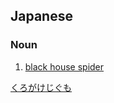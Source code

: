 ==Japanese==
{{ja-kanjitab}}

===Noun===
{{ja-noun|くろがけじぐも|クロガケジグモ}}

# [[black house spider]]

[[Category:ja:Spiders|くろがけじぐも]]